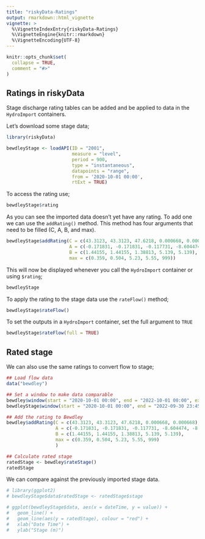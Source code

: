 ```yaml
---
title: "riskyData-Ratings"
output: rmarkdown::html_vignette
vignette: >
  %\VignetteIndexEntry{riskyData-Ratings}
  %\VignetteEngine{knitr::rmarkdown}
  %\VignetteEncoding{UTF-8}
---
```


```r
knitr::opts_chunk$set(
  collapse = TRUE,
  comment = "#>"
)
```

## Ratings in riskyData

Stage discharge rating tables can be added and be applied to data in the 
`HydroImport` containers.

Let's download some stage data;

```r
library(riskyData)
```

```r
bewdleyStage <- loadAPI(ID = "2001",
                        measure = "level",
                        period = 900,
                        type = "instantaneous",
                        datapoints = "range",
                        from = '2020-10-01 00:00', 
                        rtExt = TRUE)


```

To access the rating use; 

```r
bewdleyStage$rating
```

As you can see the imported data doesn't yet have any rating. To add one we can 
use the `addRating()` method. This method has four arguments that need to be 
filled (C, A, B, and max).

```r
bewdleyStage$addRating(C = c(43.3123, 43.3123, 47.6218, 0.000668, 0.000668),
                       A = c(-0.171831, -0.171831, -0.117731, -8.604474, -8.604474),
                       B = c(1.44155, 1.44155, 1.38813, 5.139, 5.139),
                       max = c(0.359, 0.504, 5.23, 5.55, 999))
```

This will now be displayed whenever you call the `HydroImport` container or 
using `$rating`;

```r
bewdleyStage
```

To apply the rating to the stage data use the `rateFlow()` method;

```r
bewdleyStage$rateFlow()
```

To set the outputs in a `HydroImport` container, set the full argument to `TRUE`

```r
bewdleyStage$rateFlow(full = TRUE)
```

## Rated stage

We can also use the same ratings to convert flow to stage;

```r
## Load flow data
data("bewdley")

## Set a window to make data comparable
bewdley$window(start = "2020-10-01 00:00", end = "2022-10-01 00:00", export = "snip")
bewdleyStage$window(start = "2020-10-01 00:00", end = "2022-09-30 23:45:00", export = "snip")

## Add the rating to Bewdley
bewdley$addRating(C = c(43.3123, 43.3123, 47.6218, 0.000668, 0.000668),
                  A = c(-0.171831, -0.171831, -0.117731, -8.604474, -8.604474),
                  B = c(1.44155, 1.44155, 1.38813, 5.139, 5.139),
                  max = c(0.359, 0.504, 5.23, 5.55, 999)
                  )

## Calculate rated stage
ratedStage <- bewdley$rateStage()
ratedStage
```

We can compare against the previously imported stage data.

```r
# library(ggplot2)
# bewdleyStage$data$ratedStage <- ratedStage$stage
```

```r
# ggplot(bewdleyStage$data, aes(x = dateTime, y = value)) +
#   geom_line() + 
#   geom_line(aes(y = ratedStage), colour = "red") +
#   xlab("Date Time") +
#   ylab("Stage (m)")
```
